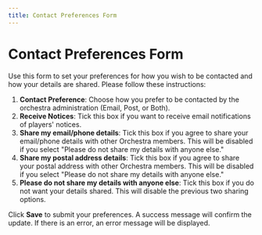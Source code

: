 ```yaml
---
title: Contact Preferences Form
---
```


# Contact Preferences Form

Use this form to set your preferences for how you wish to be contacted and how your details are shared. Please follow these instructions:

1. **Contact Preference**: Choose how you prefer to be contacted by the orchestra administration (Email, Post, or Both).
2. **Receive Notices**: Tick this box if you want to receive email notifications of players' notices.
3. **Share my email/phone details**: Tick this box if you agree to share your email/phone details with other Orchestra members. This will be disabled if you select "Please do not share my details with anyone else."
4. **Share my postal address details**: Tick this box if you agree to share your postal address with other Orchestra members. This will be disabled if you select "Please do not share my details with anyone else."
5. **Please do not share my details with anyone else**: Tick this box if you do not want your details shared. This will disable the previous two sharing options.

Click **Save** to submit your preferences. A success message will confirm the update. If there is an error, an error message will be displayed.
